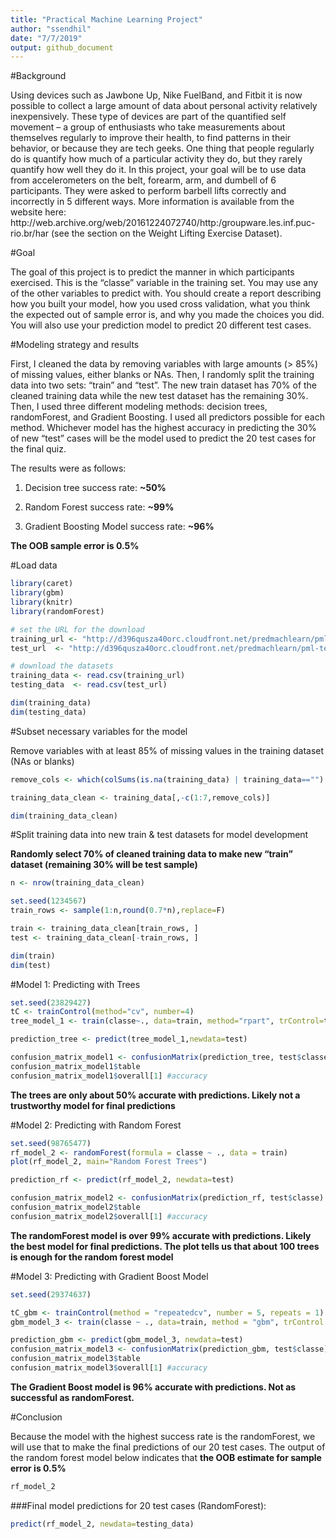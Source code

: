 ```yaml
---
title: "Practical Machine Learning Project"
author: "ssendhil"
date: "7/7/2019"
output: github_document
---
```


#Background

Using devices such as Jawbone Up, Nike FuelBand, and Fitbit it is now possible to collect a large amount of data about personal activity relatively inexpensively. These type of devices are part of the quantified self movement – a group of enthusiasts who take measurements about themselves regularly to improve their health, to find patterns in their behavior, or because they are tech geeks. One thing that people regularly do is quantify how much of a particular activity they do, but they rarely quantify how well they do it. In this project, your goal will be to use data from accelerometers on the belt, forearm, arm, and dumbell of 6 participants. They were asked to perform barbell lifts correctly and incorrectly in 5 different ways. More information is available from the website here: http://web.archive.org/web/20161224072740/http:/groupware.les.inf.puc-rio.br/har (see the section on the Weight Lifting Exercise Dataset).

#Goal

The goal of this project is to predict the manner in which participants exercised. This is the "classe" variable in the training set. You may use any of the other variables to predict with. You should create a report describing how you built your model, how you used cross validation, what you think the expected out of sample error is, and why you made the choices you did. You will also use your prediction model to predict 20 different test cases.

#Modeling strategy and results

First, I cleaned the data by removing variables with large amounts (> 85%) of missing values, either blanks or NAs. Then, I randomly split the training data into two sets: "train" and "test". The new train dataset has 70% of the cleaned training data while the new test dataset has the remaining 30%. Then, I used three different modeling methods: decision trees, randomForest, and Gradient Boosting. I used all predictors possible for each method. Whichever model has the highest accuracy in predicting the 30% of new "test" cases will be the model used to predict the 20 test cases for the final quiz. 

The results were as follows: 

1. Decision tree success rate: **~50%**

2. Random Forest success rate: **~99%**

3. Gradient Boosting Model success rate: **~96%**

**The OOB sample error is 0.5%**

#Load data

```r
library(caret)
library(gbm)
library(knitr)
library(randomForest)

# set the URL for the download
training_url <- "http://d396qusza40orc.cloudfront.net/predmachlearn/pml-training.csv"
test_url  <- "http://d396qusza40orc.cloudfront.net/predmachlearn/pml-testing.csv"

# download the datasets
training_data <- read.csv(training_url)
testing_data  <- read.csv(test_url)

dim(training_data)
dim(testing_data)
```

#Subset necessary variables for the model

Remove variables with at least 85% of missing values in the training dataset (NAs or blanks)

```r
remove_cols <- which(colSums(is.na(training_data) | training_data=="") > 0.85 * nrow(training_data)) 

training_data_clean <- training_data[,-c(1:7,remove_cols)]

dim(training_data_clean)
```

#Split training data into new train & test datasets for model development

**Randomly select 70% of cleaned training data to make new "train" dataset (remaining 30% will be test sample)**

```r
n <- nrow(training_data_clean)

set.seed(1234567)
train_rows <- sample(1:n,round(0.7*n),replace=F)  

train <- training_data_clean[train_rows, ]
test <- training_data_clean[-train_rows, ]

dim(train)
dim(test)
```

#Model 1: Predicting with Trees

```r
set.seed(23829427)
tC <- trainControl(method="cv", number=4)
tree_model_1 <- train(classe~., data=train, method="rpart", trControl=tC)

prediction_tree <- predict(tree_model_1,newdata=test)

confusion_matrix_model1 <- confusionMatrix(prediction_tree, test$classe)
confusion_matrix_model1$table
confusion_matrix_model1$overall[1] #accuracy
```

**The trees are only about 50% accurate with predictions. Likely not a trustworthy model for final predictions**

#Model 2: Predicting with Random Forest

```r
set.seed(98765477)
rf_model_2 <- randomForest(formula = classe ~ ., data = train)
plot(rf_model_2, main="Random Forest Trees")

prediction_rf <- predict(rf_model_2, newdata=test) 

confusion_matrix_model2 <- confusionMatrix(prediction_rf, test$classe)
confusion_matrix_model2$table
confusion_matrix_model2$overall[1] #accuracy
```

**The randomForest model is over 99% accurate with predictions. Likely the best model for final predictions. The plot tells us that about 100 trees is enough for the random forest model**

#Model 3: Predicting with Gradient Boost Model

```r
set.seed(29374637)

tC_gbm <- trainControl(method = "repeatedcv", number = 5, repeats = 1)
gbm_model_3 <- train(classe ~ ., data=train, method = "gbm", trControl = tC_gbm, verbose = FALSE)

prediction_gbm <- predict(gbm_model_3, newdata=test)
confusion_matrix_model3 <- confusionMatrix(prediction_gbm, test$classe)
confusion_matrix_model3$table
confusion_matrix_model3$overall[1] #accuracy

```

**The Gradient Boost model is 96% accurate with predictions. Not as successful as randomForest.**

#Conclusion

Because the model with the highest success rate is the randomForest, we will use that to make the final predictions of our 20 test cases. The output of the random forest model below indicates that **the OOB estimate for sample error is 0.5%**

```r
rf_model_2
```

###Final model predictions for 20 test cases (RandomForest):

```r
predict(rf_model_2, newdata=testing_data)
```

